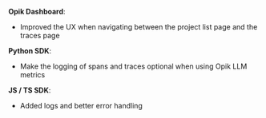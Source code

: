 **Opik Dashboard**:

- Improved the UX when navigating between the project list page and the traces page

**Python SDK**:

- Make the logging of spans and traces optional when using Opik LLM metrics

**JS / TS SDK**:

- Added logs and better error handling
